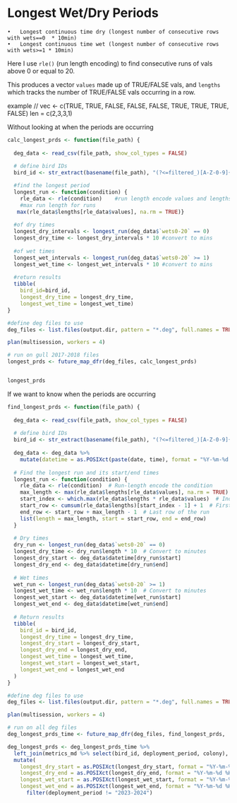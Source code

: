 # Longest Wet/Dry Periods

    •	Longest continuous time dry (longest number of consecutive rows with wets==0  * 10min)
    •	Longest continuous time wet (longest number of consecutive rows with wets>=1 * 10min)

Here I use `rle()` (run length encoding) to find consecutive runs of vals above 0 or equal to 20.

This produces a vector `values` made up of TRUE/FALSE vals, and `lengths` which tracks the number of TRUE/FALSE vals occurring in a row.

  example // 
    vec <- c(TRUE, TRUE, FALSE, FALSE, FALSE, TRUE, TRUE, TRUE, FALSE)
    len = c(2,3,3,1)

Without looking at when the periods are occurring
```r

calc_longest_prds <- function(file_path) {
  
  deg_data <- read_csv(file_path, show_col_types = FALSE)
  
  # define bird IDs
  bird_id <- str_extract(basename(file_path), "(?<=filtered_)[A-Z-0-9]{5}")

  #find the longest period
  longest_run <- function(condition) {
    rle_data <- rle(condition)    #run length encode values and lengths for condition
    #max run length for runs
   max(rle_data$lengths[rle_data$values], na.rm = TRUE)}
  
  #of dry times
  longest_dry_intervals <- longest_run(deg_data$`wets0-20` == 0)
  longest_dry_time <- longest_dry_intervals * 10 #convert to mins
  
  #of wet times
  longest_wet_intervals <- longest_run(deg_data$`wets0-20` >= 1)
  longest_wet_time <- longest_wet_intervals * 10 #convert to mins
  
  #return results 
  tibble(
    bird_id=bird_id,
    longest_dry_time = longest_dry_time,
    longest_wet_time = longest_wet_time)
}

```


```r
#define deg files to use
deg_files <- list.files(output.dir, pattern = "*.deg", full.names = TRUE) #add if you want to subset

plan(multisession, workers = 4)

# run on gull 2017-2018 files
longest_prds <- future_map_dfr(deg_files, calc_longest_prds)


longest_prds
```



If we want to know when the periods are occurring 

```r

find_longest_prds <- function(file_path) {
  
  deg_data <- read_csv(file_path, show_col_types = FALSE)
  
  # define bird IDs
  bird_id <- str_extract(basename(file_path), "(?<=filtered_)[A-Z-0-9]{5}")
  
  deg_data <- deg_data %>%
    mutate(datetime = as.POSIXct(paste(date, time), format = "%Y-%m-%d %H:%M:%S"))
  
  # Find the longest run and its start/end times
  longest_run <- function(condition) {
    rle_data <- rle(condition)  # Run-length encode the condition
    max_length <- max(rle_data$lengths[rle_data$values], na.rm = TRUE)  # Max run length
    start_index <- which.max(rle_data$lengths * rle_data$values)  # Index of the max run
    start_row <- cumsum(rle_data$lengths)[start_index - 1] + 1  # First row of the run
    end_row <- start_row + max_length - 1  # Last row of the run
    list(length = max_length, start = start_row, end = end_row)
  }
  
  # Dry times
  dry_run <- longest_run(deg_data$`wets0-20` == 0)
  longest_dry_time <- dry_run$length * 10  # Convert to minutes
  longest_dry_start <- deg_data$datetime[dry_run$start]
  longest_dry_end <- deg_data$datetime[dry_run$end]
  
  # Wet times
  wet_run <- longest_run(deg_data$`wets0-20` >= 1)
  longest_wet_time <- wet_run$length * 10  # Convert to minutes
  longest_wet_start <- deg_data$datetime[wet_run$start]
  longest_wet_end <- deg_data$datetime[wet_run$end]
  
  # Return results
  tibble(
    bird_id = bird_id,
    longest_dry_time = longest_dry_time,
    longest_dry_start = longest_dry_start,
    longest_dry_end = longest_dry_end,
    longest_wet_time = longest_wet_time,
    longest_wet_start = longest_wet_start,
    longest_wet_end = longest_wet_end
  )
}

```

```r

#define deg files to use
deg_files <- list.files(output.dir, pattern = "*.deg", full.names = TRUE) #add if you want to subset

plan(multisession, workers = 4)

# run on all deg files
deg_longest_prds_time <- future_map_dfr(deg_files, find_longest_prds, .progress = TRUE)

```


```r
deg_longest_prds <- deg_longest_prds_time %>%
  left_join(metrics_md %>% select(bird_id, deployment_period, colony), by = "bird_id") %>%
  mutate(
    longest_dry_start = as.POSIXct(longest_dry_start, format = "%Y-%m-%d %H:%M:%S", tz = "UTC"),
    longest_dry_end = as.POSIXct(longest_dry_end, format = "%Y-%m-%d %H:%M:%S", tz = "UTC"),
    longest_wet_start = as.POSIXct(longest_wet_start, format = "%Y-%m-%d %H:%M:%S", tz = "UTC"),
    longest_wet_end = as.POSIXct(longest_wet_end, format = "%Y-%m-%d %H:%M:%S", tz = "UTC")) %>%
      filter(deployment_period != "2023-2024")


```

